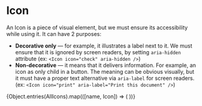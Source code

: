 
<style>
  {`
    .spacer {
      height: 24px
    }
  `}
</style>

# Icon

An Icon is a piece of visual element, but we must ensure its accessibility while using it. It can have 2 purposes:

- **Decorative only** — for example, it illustrates a label next to it. We must ensure that it is ignored by screen readers, by setting `aria-hidden` attribute (ex: `<Icon icon="check" aria-hidden />`)
- **Non-decorative** — it means that it delivers information. For example, an icon as only child in a button. The meaning can be obvious visually, but it must have a proper text alternative via `aria-label` for screen readers. (ex: `<Icon icon="print" aria-label="Print this document" />`)

<div className="spacer" />

<IconGallery>
  {Object.entries(AllIcons).map(([name, Icon]) => (
    <IconItem key={name} name={name}>
      <Icon />
    </IconItem>
  ))}
</IconGallery>

